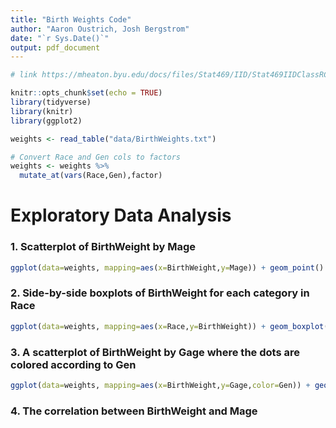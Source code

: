 ```yaml
---
title: "Birth Weights Code"
author: "Aaron Oustrich, Josh Bergstrom"
date: "`r Sys.Date()`"
output: pdf_document
---
```


```r
# link https://mheaton.byu.edu/docs/files/Stat469/IID/Stat469IIDClassRCode.html

knitr::opts_chunk$set(echo = TRUE)
library(tidyverse)
library(knitr)
library(ggplot2)

weights <- read_table("data/BirthWeights.txt")

# Convert Race and Gen cols to factors
weights <- weights %>% 
  mutate_at(vars(Race,Gen),factor)
```

# Exploratory Data Analysis

### 1. Scatterplot of BirthWeight by Mage
```r
ggplot(data=weights, mapping=aes(x=BirthWeight,y=Mage)) + geom_point()
```

### 2. Side-by-side boxplots of BirthWeight for each category in Race
```r
ggplot(data=weights, mapping=aes(x=Race,y=BirthWeight)) + geom_boxplot()
```

### 3. A scatterplot of BirthWeight by Gage where the dots are colored according to Gen
```r
ggplot(data=weights, mapping=aes(x=BirthWeight,y=Gage,color=Gen)) + geom_point()
```

### 4. The correlation between BirthWeight and Mage
```r

```

